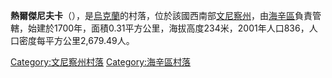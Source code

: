 {{coord|48|42|59|N|29|23|17|E|scale:30000|display=title}}

'''熱爾傑尼夫卡'''（{{lang-uk|Жерденівка}}），是[[烏克蘭|烏克蘭]]的村落，位於該國西南部[[文尼察州|文尼察州]]，由[[海辛區|海辛區]]負責管轄，始建於1700年，面積0.31平方公里，海拔高度234米，2001年人口836，人口密度每平方公里2,679.49人。

[[Category:文尼察州村落|Category:文尼察州村落]]
[[Category:海辛區村落|Category:海辛區村落]]


{{Vinnytsia-geo-stub}}